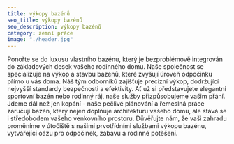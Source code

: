 ```yaml
---
title: výkopy bazénů 
seo_title: výkopy bazénů
seo_description: výkopy bazénů
category: zemní práce 
image: "./header.jpg"
---
```

Ponořte se do luxusu vlastního bazénu, který je bezproblémově integrován do základových desek vašeho rodinného domu. Naše společnost se specializuje na výkop a stavbu bazénů, které zvyšují úroveň odpočinku přímo u vás doma. Náš tým odborníků zajišťuje precizní výkop, dodržující nejvyšší standardy bezpečnosti a efektivity. Ať už si představujete elegantní sportovní bazén nebo rodinný ráj, naše služby přizpůsobujeme vašim přání. Jdeme dál než jen kopání - naše pečlivé plánování a řemeslná práce zaručují bazén, který nejen doplňuje architekturu vašeho domu, ale stává se i středobodem vašeho venkovního prostoru. Důvěřujte nám, že vaši zahradu proměníme v útočiště s našimi prvotřídními službami výkopu bazénu, vytvářející oázu pro odpočinek, zábavu a rodinné potěšení.